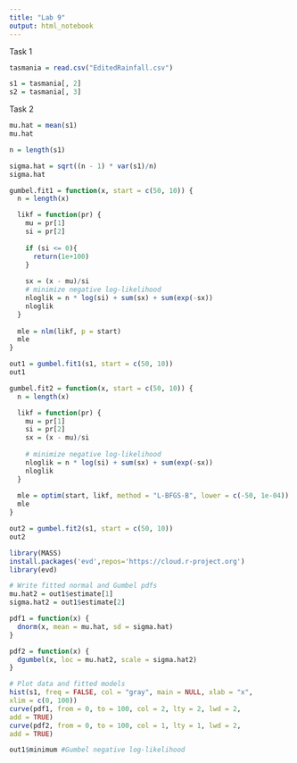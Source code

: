 ```yaml
---
title: "Lab 9"
output: html_notebook
---
```


Task 1

```r
tasmania = read.csv("EditedRainfall.csv")
```

```r
s1 = tasmania[, 2] 
s2 = tasmania[, 3]
```

Task 2

```r
mu.hat = mean(s1)
mu.hat

n = length(s1)

sigma.hat = sqrt((n - 1) * var(s1)/n)
sigma.hat
```

```r
gumbel.fit1 = function(x, start = c(50, 10)) {
  n = length(x)

  likf = function(pr) {
    mu = pr[1]
    si = pr[2]
  
    if (si <= 0){
      return(1e+100)
    }
  
    sx = (x - mu)/si
    # minimize negative log-likelihood
    nloglik = n * log(si) + sum(sx) + sum(exp(-sx))
    nloglik
  }
  
  mle = nlm(likf, p = start)
  mle
}
```

```r
out1 = gumbel.fit1(s1, start = c(50, 10))
out1
```

```r
gumbel.fit2 = function(x, start = c(50, 10)) {
  n = length(x)

  likf = function(pr) {
    mu = pr[1]
    si = pr[2]
    sx = (x - mu)/si
    
    # minimize negative log-likelihood
    nloglik = n * log(si) + sum(sx) + sum(exp(-sx))
    nloglik
  }
  
  mle = optim(start, likf, method = "L-BFGS-B", lower = c(-50, 1e-04))
  mle
}
```

```r
out2 = gumbel.fit2(s1, start = c(50, 10))
out2
```

```r
library(MASS)
install.packages('evd',repos='https://cloud.r-project.org')
library(evd)
```

```r

# Write fitted normal and Gumbel pdfs
mu.hat2 = out1$estimate[1]
sigma.hat2 = out1$estimate[2]

pdf1 = function(x) {
  dnorm(x, mean = mu.hat, sd = sigma.hat)
}

pdf2 = function(x) {
  dgumbel(x, loc = mu.hat2, scale = sigma.hat2)
}

```

```r
# Plot data and fitted models
hist(s1, freq = FALSE, col = "gray", main = NULL, xlab = "x",
xlim = c(0, 100))
curve(pdf1, from = 0, to = 100, col = 2, lty = 2, lwd = 2,
add = TRUE)
curve(pdf2, from = 0, to = 100, col = 1, lty = 1, lwd = 2,
add = TRUE)
```

```r
out1$minimum #Gumbel negative log-likelihood
```
